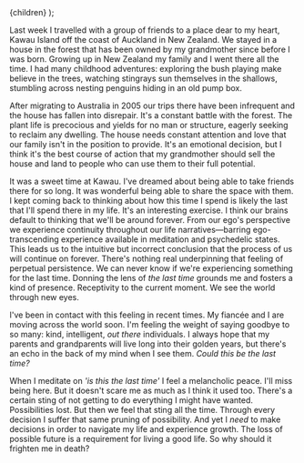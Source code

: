 


  <ReferenceProvider value={meta.id}>
    <Layout meta={meta}>
      <References references={references} />
      {children}
    </Layout>
  </ReferenceProvider>
);

<BlogImage src={kawauSunset} caption="Sunset at Kawau" />

Last week I travelled with a group of friends to a place dear to my heart, Kawau Island off the coast of Auckland in New Zealand.
We stayed in a house in the forest that has been owned by my grandmother since before I was born.
Growing up in New Zealand my family and I went there all the time.
I had many childhood adventures: exploring the bush playing make believe in the trees, watching stingrays sun themselves in the shallows, stumbling across nesting penguins hiding in an old pump box.

After migrating to Australia in 2005 our trips there have been infrequent and the house has fallen into disrepair.
It's a constant battle with the forest.
The plant life is precocious and yields for no man or structure, eagerly seeking to reclaim any dwelling.
The house needs constant attention and love that our family isn't in the position to provide.
It's an emotional decision, but I think it's the best course of action that my grandmother should sell the house and land to people who can use them to their full potential.


It was a sweet time at Kawau.
I've dreamed about being able to take friends there for so long.
It was wonderful being able to share the space with them.
I kept coming back to thinking about how this time I spend is likely the last that I'll spend there in my life.
It's an interesting exercise.
I think our brains default to thinking that we'll be around forever.
From our ego's perspective we experience continuity throughout our life narratives—barring ego-transcending experience available in meditation and psychedelic states.
This leads us to the intuitive but incorrect conclusion that the process of us will continue on forever.
There's nothing real underpinning that feeling of perpetual persistence.
We can never know if we're experiencing something for the last time.
Donning the lens of *the last time* grounds me and fosters a kind of presence.
Receptivity to the current moment. We see the world through new eyes.

I've been in contact with this feeling in recent times.
My fiancée and I are moving across the world soon.
I'm feeling the weight of saying goodbye to so many: kind, intelligent, *out there* individuals.
I always hope that my parents and grandparents will live long into their golden years, but there's an echo in the back of my mind when I see them.
*Could this be the last time?*

When I meditate on *'is this the last time'* I feel a melancholic peace.
I'll miss being here.
But it doesn't scare me as much as I think it used too.
There's a certain sting of not getting to do everything I might have wanted.
Possibilities lost.
But then we feel that sting all the time.
Through every decision I suffer that same pruning of possibility.
And yet I *need* to make decisions in order to navigate my life and experience growth.
The loss of possible future is a requirement for living a good life. So why should it frighten me in death?
